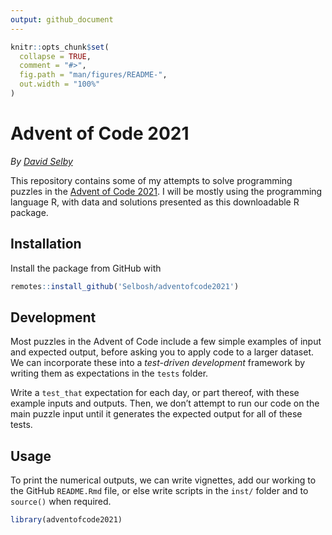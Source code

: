 ```yaml
---
output: github_document
---
```


<!-- README.md is generated from README.Rmd. Please edit that file -->

```r
knitr::opts_chunk$set(
  collapse = TRUE,
  comment = "#>",
  fig.path = "man/figures/README-",
  out.width = "100%"
)
```

# Advent of Code 2021

_By [David Selby](https://selbydavid.com)_

This repository contains some of my attempts to solve programming puzzles in the [Advent of Code 2021](https://adventofcode.com/2021).
I will be mostly using the programming language R, with data and solutions presented as this downloadable R package.

## Installation

Install the package from GitHub with

```r
remotes::install_github('Selbosh/adventofcode2021')
```

## Development

Most puzzles in the Advent of Code include a few simple examples of input and expected output, before asking you to apply code to a larger dataset.
We can incorporate these into a _test-driven development_ framework by writing them as expectations in the `tests` folder.

Write a `test_that` expectation for each day, or part thereof, with these example inputs and outputs.
Then, we don't attempt to run our code on the main puzzle input until it generates the expected output for all of these tests. 

## Usage

To print the numerical outputs, we can write vignettes, add our working to the GitHub `README.Rmd` file, or else write scripts in the `inst/` folder and to `source()` when required.

```r
library(adventofcode2021)
```

